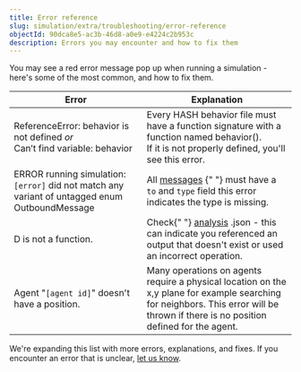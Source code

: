 ```yaml
---
title: Error reference
slug: simulation/extra/troubleshooting/error-reference
objectId: 90dca8e5-ac3b-46d8-a0e9-e4224c2b953c
description: Errors you may encounter and how to fix them
---
```


You may see a red error message pop up when running a simulation - here's some of the most common, and how to fix them.

<table className="docs-table">
  <thead>
    <tr>
      <th className="text-left">Error</th>
      <th className="text-left">Explanation</th>
    </tr>
  </thead>
  <tbody>
    <tr>
      <td className="text-left">
        ReferenceError: behavior is not defined <em>or</em>
        <br />
        Can&#x2019;t find variable: behavior
      </td>
      <td className="text-left">
        Every HASH behavior file must have a function signature with a function
        named behavior().
        <br />
        If it is not properly defined, you&apos;ll see this error.
      </td>
    </tr>
    <tr>
      <td className="text-left">
        ERROR running simulation: <code>[error]</code> did not match any variant
        of untagged enum OutboundMessage
      </td>
      <td className="text-left">
        <span>All </span>
        <a href="/docs/simulation/create/agent-messages/">messages</a>
        <span>
          {" "}
          must have a <code>to</code> and <code>type</code> field this error indicates
          the type is missing.
        </span>
      </td>
    </tr>
    <tr>
      <td className="text-left">D is not a function.</td>
      <td className="text-left">
        Check{" "}
        <a href="/docs/simulation/run/simulation/outputs/analysis/">analysis</a>
        .json - this can indicate you referenced an output that doesn&apos;t exist
        or used an incorrect operation.
      </td>
    </tr>
    <tr>
      <td className="text-left">
        Agent &quot;<code>[agent id]</code>&quot; doesn&apos;t have a position.
      </td>
      <td className="text-left">
        Many operations on agents require a physical location on the x,y plane
        for example searching for neighbors. This error will be thrown if there
        is no position defined for the agent.
      </td>
    </tr>
  </tbody>
</table>

We're expanding this list with more errors, explanations, and fixes. If you encounter an error that is unclear, [let us know](/discord).
